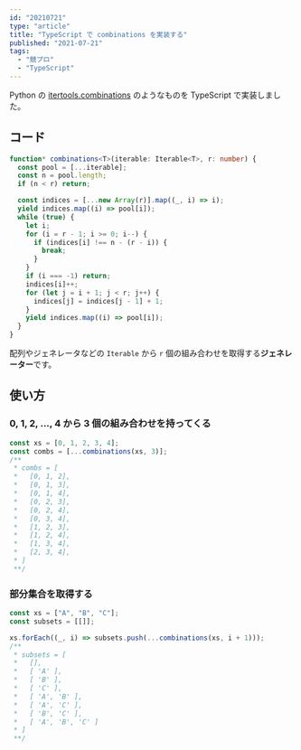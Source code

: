 ```yaml
---
id: "20210721"
type: "article"
title: "TypeScript で combinations を実装する"
published: "2021-07-21"
tags:
  - "競プロ"
  - "TypeScript"
---
```


Python の [itertools.combinations](https://docs.python.org/ja/3/library/itertools.html#itertools.combinations) のようなものを TypeScript で実装しました。

## コード

```typescript
function* combinations<T>(iterable: Iterable<T>, r: number) {
  const pool = [...iterable];
  const n = pool.length;
  if (n < r) return;

  const indices = [...new Array(r)].map((_, i) => i);
  yield indices.map((i) => pool[i]);
  while (true) {
    let i;
    for (i = r - 1; i >= 0; i--) {
      if (indices[i] !== n - (r - i)) {
        break;
      }
    }
    if (i === -1) return;
    indices[i]++;
    for (let j = i + 1; j < r; j++) {
      indices[j] = indices[j - 1] + 1;
    }
    yield indices.map((i) => pool[i]);
  }
}
```

配列やジェネレータなどの `Iterable` から `r` 個の組み合わせを取得する**ジェネレーター**です。

## 使い方

### 0, 1, 2, ..., 4 から 3 個の組み合わせを持ってくる

```typescript
const xs = [0, 1, 2, 3, 4];
const combs = [...combinations(xs, 3)];
/**
 * combs = [
 *   [0, 1, 2],
 *   [0, 1, 3],
 *   [0, 1, 4],
 *   [0, 2, 3],
 *   [0, 2, 4],
 *   [0, 3, 4],
 *   [1, 2, 3],
 *   [1, 2, 4],
 *   [1, 3, 4],
 *   [2, 3, 4],
 * ]
 **/
```

### 部分集合を取得する

```typescript
const xs = ["A", "B", "C"];
const subsets = [[]];

xs.forEach((_, i) => subsets.push(...combinations(xs, i + 1)));
/**
 * subsets = [
 *   [],
 *   [ 'A' ],
 *   [ 'B' ],
 *   [ 'C' ],
 *   [ 'A', 'B' ],
 *   [ 'A', 'C' ],
 *   [ 'B', 'C' ],
 *   [ 'A', 'B', 'C' ]
 * ]
 **/
```
